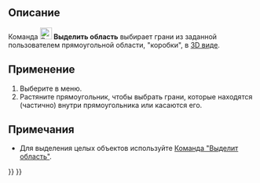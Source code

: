 <languages/>

<div class="mw-translate-fuzzy">
{{Docnav/ru
|[[Part_Export/ru|Экспорт в CAD]]
|[[Part_ShapeFromMesh/ru|Создать фигуру из полигональной сетки]]
|[[Part_Workbench/ru|Верстак "Part"]]
|IconL=Part_Export.svg
|IconR=Part_ShapeFromMesh.svg
|IconC=Workbench_Part.svg
}}
</div>

{{GuiCommand/ru
|Name/ru=Выделить область
|Name=Part_BoxSelection
|MenuLocation=Деталь → Выделить область
|Workbenches=[[Part_Workbench/ru|Деталь]]
|Version=0.18
|SeeAlso=[[Std_BoxSelection/ru|Команда "Выделить область"]], [[Std_BoxElementSelection/ru|Команда "Область выбора элементов"]]
}}

<span id="Description"></span>
== Описание ==

Команда [[Image:Part_BoxSelection.svg|24px]] '''Выделить область''' выбирает грани из заданной пользователем прямоугольной области, "коробки", в [[3D_view/ru|3D виде]].

<span id="Usage"></span>
== Применение == 

<div class="mw-translate-fuzzy">
# Выберите {{MenuCommand|Деталь → [[Image:Part_BoxSelection.svg|16px]] Выделить область}} в меню.
# Растяните прямоугольник, чтобы выбрать грани, которые находятся (частично) внутри прямоугольника или касаются его.
</div>

<span id="Notes"></span>
== Примечания ==

* Для выделения целых объектов используйте [[Std BoxSelection/ru|Команда "Выделит область"]].


<div class="mw-translate-fuzzy">
{{Docnav/ru
|[[Part_Export/ru|Экспорт CAD файла]]
|[[Part_ShapeFromMesh/ru|Создать фигуру из полигональной сетки]]
|[[Part_Workbench/ru|Деталь]]
|IconL=Part_Export.svg
|IconR=Part_ShapeFromMesh.svg
|IconC=Workbench_Part.svg
}}
</div>

{{Part_Tools_navi{{#translation:}}}}
{{Userdocnavi{{#translation:}}}}